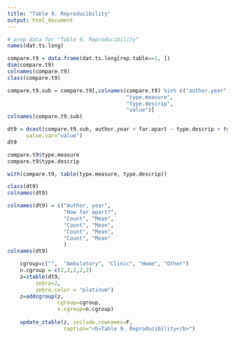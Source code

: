 ---
title: "Table 9. Reproducibility"
output: html_document
---

```{r prep9}

# prep data for "Table 9. Reproducibility"
names(dat.ts.long)

compare.t9 = data.frame(dat.ts.long[rep.table==1, ])
dim(compare.t9)
colnames(compare.t9)
class(compare.t9)

compare.t9.sub = compare.t9[,colnames(compare.t9) %in% c("author.year", "far.apart",
                                      "type.measure",
                                      "type.descrip",
                                      "value")]
colnames(compare.t9.sub)

dt9 = dcast(compare.t9.sub, author.year + far.apart ~ type.descrip + type.measure, 
      value.var="value")
dt9

compare.t9$type.measure
compare.t9$type.descrip

with(compare.t9, table(type.measure, type.descrip))

class(dt9)
colnames(dt9)

colnames(dt9) = c("Author, year", 
                  "How far apart?",
                  "Count", "Mean",
                  "Count", "Mean",
                  "Count", "Mean",
                  "Count", "Mean"
                  )
colnames(dt9)

```

```{r, results='asis'}

    cgroup=c("",  "Ambulatory", "Clinic", "Home", "Other")
    n.cgroup = c(2,2,2,2,2)
    z=ztable(dt9,
         zebra=2,
         zebra.color = "platinum")
    z=addcgroup(z,
                cgroup=cgroup,
                n.cgroup=n.cgroup)
    
    update_ztable(z, include.rownames=F,
                  caption="<b>Table 9. Reproducibility</b>")
```
